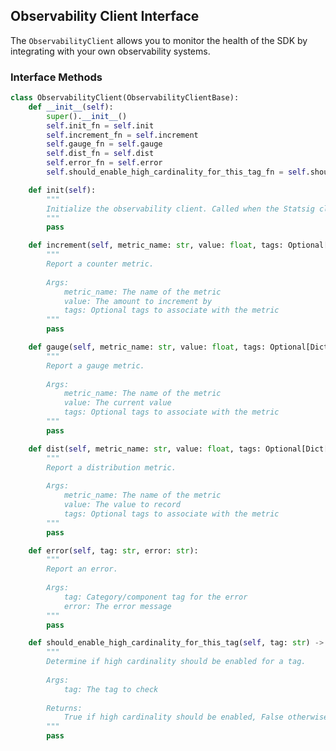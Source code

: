 ## Observability Client Interface

The `ObservabilityClient` allows you to monitor the health of the SDK by integrating with your own observability systems.

### Interface Methods

```python
class ObservabilityClient(ObservabilityClientBase):
    def __init__(self):
        super().__init__()
        self.init_fn = self.init
        self.increment_fn = self.increment
        self.gauge_fn = self.gauge
        self.dist_fn = self.dist
        self.error_fn = self.error
        self.should_enable_high_cardinality_for_this_tag_fn = self.should_enable_high_cardinality_for_this_tag

    def init(self):
        """
        Initialize the observability client. Called when the Statsig client initializes.
        """
        pass

    def increment(self, metric_name: str, value: float, tags: Optional[Dict[str, str]] = None):
        """
        Report a counter metric.
        
        Args:
            metric_name: The name of the metric
            value: The amount to increment by
            tags: Optional tags to associate with the metric
        """
        pass

    def gauge(self, metric_name: str, value: float, tags: Optional[Dict[str, str]] = None):
        """
        Report a gauge metric.
        
        Args:
            metric_name: The name of the metric
            value: The current value
            tags: Optional tags to associate with the metric
        """
        pass

    def dist(self, metric_name: str, value: float, tags: Optional[Dict[str, str]] = None):
        """
        Report a distribution metric.
        
        Args:
            metric_name: The name of the metric
            value: The value to record
            tags: Optional tags to associate with the metric
        """
        pass

    def error(self, tag: str, error: str):
        """
        Report an error.
        
        Args:
            tag: Category/component tag for the error
            error: The error message
        """
        pass

    def should_enable_high_cardinality_for_this_tag(self, tag: str) -> bool:
        """
        Determine if high cardinality should be enabled for a tag.
        
        Args:
            tag: The tag to check
            
        Returns:
            True if high cardinality should be enabled, False otherwise
        """
        pass
```
